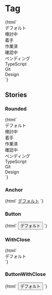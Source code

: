 
<Meta title="Status/Tag" />

# Tag

<Canvas>
  <Story name="Default">
    {html`
      <div class="jumpu-tag ">デフォルト</div>
      <div class="jumpu-tag bg-green-100 ">検討中</div>
      <div class="jumpu-tag bg-red-100 ">着手</div>
      <div class="jumpu-tag bg-yellow-100 ">作業済</div>
      <div class="jumpu-tag bg-pink-100 ">確認中</div>
      <div class="jumpu-tag bg-gray-100 ">ペンディング</div>
      <div class="jumpu-tag bg-blue-100 ">TypeScript</div>
      <div class="jumpu-tag bg-indigo-100 ">Git</div>
      <div class="jumpu-tag bg-purple-100 ">Design</div>
    `}
  </Story>
</Canvas>

## Stories

### Rounded

<Canvas>
  <Story name="Rounded">
    {html`
      <div class="jumpu-tag rounded-full ">デフォルト</div>
      <div class="jumpu-tag rounded-full bg-green-100 ">検討中</div>
      <div class="jumpu-tag rounded-full bg-red-100 ">着手</div>
      <div class="jumpu-tag rounded-full bg-yellow-100 ">作業済</div>
      <div class="jumpu-tag rounded-full bg-pink-100 ">確認中</div>
      <div class="jumpu-tag rounded-full bg-gray-100 ">ペンディング</div>
      <div class="jumpu-tag rounded-full bg-blue-100 ">TypeScript</div>
      <div class="jumpu-tag rounded-full bg-indigo-100 ">Git</div>
      <div class="jumpu-tag rounded-full bg-purple-100 ">Design</div>
    `}
  </Story>
</Canvas>

### Anchor

<Canvas>
  <Story name="Anchor">{html`
    <a href="#" class="jumpu-tag ">デフォルト</a>
  `}</Story>
</Canvas>

### Button

<Canvas>
  <Story name="Button">{html`
    <button class="jumpu-tag">デフォルト</button>
  `}</Story>
</Canvas>

### WithClose

<Canvas>
  <Story name="WithClose">
    {html`
      <div class="jumpu-tag">
        デフォルト
        <div role="button" aria-label="閉じる" />
      </div>
    `}
  </Story>
</Canvas>

### ButtonWithClose

<Canvas>
  <Story name="ButtonWithClose">
    {html`
      <button class="jumpu-tag">
        デフォルト
        <div role="button" aria-label="閉じる" />
      </button>
    `}
  </Story>
</Canvas>
